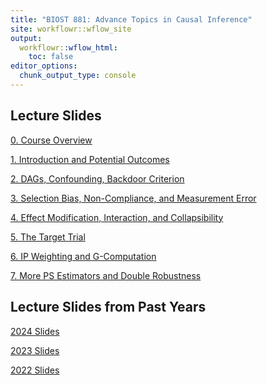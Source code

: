 ```yaml
---
title: "BIOST 881: Advance Topics in Causal Inference"
site: workflowr::wflow_site
output:
  workflowr::wflow_html:
    toc: false
editor_options:
  chunk_output_type: console
---
```

## Lecture Slides

[0. Course Overview](slides_2025/0_course_introduction.html) 

[1. Introduction and Potential Outcomes](slides_2025/1_introduction.html)

[2. DAGs, Confounding, Backdoor Criterion](slides_2025/2_dags_confounding.html)

[3. Selection Bias, Non-Compliance, and Measurement Error](slides_2025/4_selection_bias.html)

[4. Effect Modification, Interaction, and Collapsibility](slides_2025/3_effect_modification_interaction.html)

[5. The Target Trial](slides_2025/5_target_trial.html)

[6. IP Weighting and G-Computation](slides_2025/5_modeling1.html)

[7. More PS Estimators and Double Robustness](slides_2025/6_propensity_scores.html)


## Lecture Slides from Past Years

[2024 Slides](slide_index_2024.html)

[2023 Slides](slide_index_2023.html)

[2022 Slides](slide_index_2022.html)
